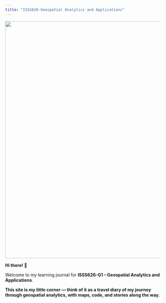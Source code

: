 ```yaml
---
title: "ISSS626-Geospatial Analytics and Applications"
---
```


![](images/clipboard-1791076201.png){width="766"}

**Hi there! 👋**

Welcome to my learning journal for **ISSS626-G1 – Geospatial Analytics and Applications**.

**This site is my little corner — think of it as a travel diary of my journey through geospatial analytics, with maps, code, and stories along the way.**
